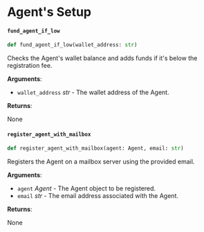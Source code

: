 

# Agent's Setup



#### `fund_agent_if_low`

```python
def fund_agent_if_low(wallet_address: str)
```

Checks the Agent's wallet balance and adds funds if it's below the registration fee.

**Arguments**:

- `wallet_address` _str_ - The wallet address of the Agent.
  

**Returns**:

  None



#### `register_agent_with_mailbox`

```python
def register_agent_with_mailbox(agent: Agent, email: str)
```

Registers the Agent on a mailbox server using the provided email.

**Arguments**:

- `agent` _Agent_ - The Agent object to be registered.
- `email` _str_ - The email address associated with the Agent.
  

**Returns**:

  None
